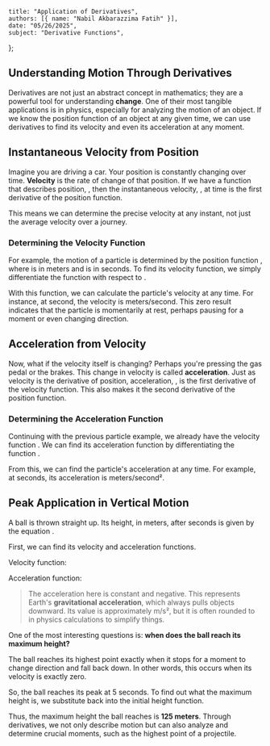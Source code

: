     title: "Application of Derivatives",
    authors: [{ name: "Nabil Akbarazzima Fatih" }],
    date: "05/26/2025",
    subject: "Derivative Functions",
};

## Understanding Motion Through Derivatives

Derivatives are not just an abstract concept in mathematics; they are a powerful tool for understanding **change**. One of their most tangible applications is in physics, especially for analyzing the motion of an object. If we know the position function of an object at any given time, we can use derivatives to find its velocity and even its acceleration at any moment.

## Instantaneous Velocity from Position

Imagine you are driving a car. Your position is constantly changing over time. **Velocity** is the rate of change of that position. If we have a function that describes position, <InlineMath math="s(t)" />, then the instantaneous velocity, <InlineMath math="v(t)" />, at time <InlineMath math="t" /> is the first derivative of the position function.

<BlockMath math="v(t) = s'(t) = \frac{ds}{dt}" />

This means we can determine the precise velocity at any instant, not just the average velocity over a journey.

### Determining the Velocity Function

For example, the motion of a particle is determined by the position function <InlineMath math="s(t) = t^3 - 6t^2 + 9t" />, where <InlineMath math="s" /> is in meters and <InlineMath math="t" /> is in seconds. To find its velocity function, we simply differentiate the function <InlineMath math="s(t)" /> with respect to <InlineMath math="t" />.

<div className="flex flex-col gap-4">
  <BlockMath math="v(t) = \frac{d}{dt}(t^3 - 6t^2 + 9t)" />
  <BlockMath math="v(t) = 3t^2 - 12t + 9" />
</div>

With this function, we can calculate the particle's velocity at any time. For instance, at <InlineMath math="t = 1" /> second, the velocity is <InlineMath math="v(1) = 3(1)^2 - 12(1) + 9 = 0" /> meters/second. This zero result indicates that the particle is momentarily at rest, perhaps pausing for a moment or even changing direction.

## Acceleration from Velocity

Now, what if the velocity itself is changing? Perhaps you're pressing the gas pedal or the brakes. This change in velocity is called **acceleration**. Just as velocity is the derivative of position, acceleration, <InlineMath math="a(t)" />, is the first derivative of the velocity function. This also makes it the second derivative of the position function.

<BlockMath math="a(t) = v'(t) = s''(t) = \frac{dv}{dt} = \frac{d^2s}{dt^2}" />

### Determining the Acceleration Function

Continuing with the previous particle example, we already have the velocity function <InlineMath math="v(t) = 3t^2 - 12t + 9" />. We can find its acceleration function by differentiating the function <InlineMath math="v(t)" />.

<div className="flex flex-col gap-4">
  <BlockMath math="a(t) = \frac{d}{dt}(3t^2 - 12t + 9)" />
  <BlockMath math="a(t) = 6t - 12" />
</div>

From this, we can find the particle's acceleration at any time. For example, at <InlineMath math="t = 3" /> seconds, its acceleration is <InlineMath math="a(3) = 6(3) - 12 = 6" /> meters/second².

## Peak Application in Vertical Motion

A ball is thrown straight up. Its height, <InlineMath math="h(t)" /> in meters, after <InlineMath math="t" /> seconds is given by the equation <InlineMath math="h(t) = 50t - 5t^2" />.

First, we can find its velocity and acceleration functions.

Velocity function:

<BlockMath math="v(t) = h'(t) = 50 - 10t" />

Acceleration function:

<BlockMath math="a(t) = v'(t) = -10" />

> The acceleration here is constant and negative. This represents Earth's **gravitational acceleration**, which always pulls objects downward. Its value is approximately <InlineMath math="-9.8" /> m/s², but it is often rounded to <InlineMath math="-10" /> in physics calculations to simplify things.

One of the most interesting questions is: **when does the ball reach its maximum height?**

The ball reaches its highest point exactly when it stops for a moment to change direction and fall back down. In other words, this occurs when its velocity is exactly zero.

<div className="flex flex-col gap-4">
    <BlockMath math="v(t) = 0" />
    <BlockMath math="50 - 10t = 0" />
    <BlockMath math="10t = 50" />
    <BlockMath math="t = 5" />
</div>

So, the ball reaches its peak at 5 seconds. To find out what the maximum height is, we substitute <InlineMath math="t=5" /> back into the initial height function.

<BlockMath math="h(5) = 50(5) - 5(5)^2 = 250 - 125 = 125" />

Thus, the maximum height the ball reaches is **125 meters**. Through derivatives, we not only describe motion but can also analyze and determine crucial moments, such as the highest point of a projectile.